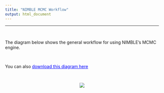 ```yaml
---
title: "NIMBLE MCMC Workflow"
output: html_document
---
```


---

\   

The diagram below shows the general workflow for using NIMBLE's MCMC engine.

\  

You can also <a href="https://danielturek.github.io/nimble-inra-2019/fig/nimbleMCMCworkflow.pdf" style="color: blue">download this diagram here</a>

\  

<center><img src="fig/nimbleMCMCworkflow.png"></center>



\  

\  

\  

\  

\  

\  

\  

\  

\  

\  

\  

\  

\  

\  


